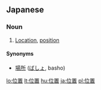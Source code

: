 ==Japanese==
{{ja-kanjitab|位|置}}
{{ja-see-also|位置する}}

===Noun===
{{ja-noun|k|hira=いち|rom=ichi}}

# [[location|Location]], [[position]]

====Synonyms====
* [[場所]] ([[ばしょ]], basho)

[[lo:位置]]
[[lt:位置]]
[[hu:位置]]
[[ja:位置]]
[[pl:位置]]